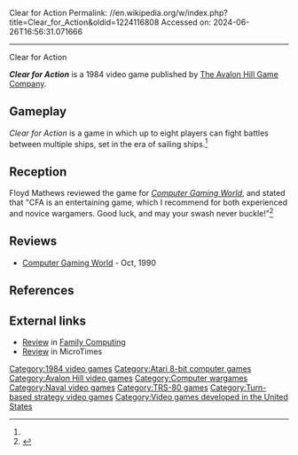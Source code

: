 Clear for Action
Permalink: //en.wikipedia.org/w/index.php?title=Clear_for_Action&oldid=1224116808
Accessed on: 2024-06-26T16:56:31.071666



------
Clear for Action
{{italic title}}
{{Orphan|date=August 2020}}
{{Refimprove|date=November 2020}}
{{Short description|1984 naval video game}}
{{Infobox video game
| collapsible = 
| state = 
| italic title = 
| title = Clear for Action
| image = Clear for Action.jpg
| alt = 
| caption = 
| developer = 
| publisher = [[The Avalon Hill Game Company]]
| series = 
| engine = 
| platforms = 
| released = 1984
| genre = 
| modes = 
}}

'''''Clear for Action''''' is a 1984 video game published by [[The Avalon Hill Game Company]].

==Gameplay==
''Clear for Action'' is a game in which up to eight players can fight battles between multiple ships, set in the era of sailing ships.<ref name="CGW20"/>

==Reception==
Floyd Mathews reviewed the game for ''[[Computer Gaming World]]'', and stated that "CFA is an entertaining game, which I recommend for both experienced and novice wargamers. Good luck, and may your swash never buckle!"<ref name="CGW20">{{cite magazine |last=Mathews |first=Floyd |title=Micro-Reviews |magazine=Computer Gaming World |date=February 1985 |volume=1 |issue=20 |pages=35–36}}</ref>

==Reviews==
*[[Computer Gaming World]] - Oct, 1990

==References==
{{reflist}}

==External links==
*[https://archive.org/details/family-computing-21/page/n83/mode/2up Review] in [[Family Computing]]
*[https://archive.org/details/microtimesvolume00bamp_8/page/n71/mode/2up Review] in MicroTimes

[[Category:1984 video games]]
[[Category:Atari 8-bit computer games]]
[[Category:Avalon Hill video games]]
[[Category:Computer wargames]]
[[Category:Naval video games]]
[[Category:TRS-80 games]]
[[Category:Turn-based strategy video games]]
[[Category:Video games developed in the United States]]